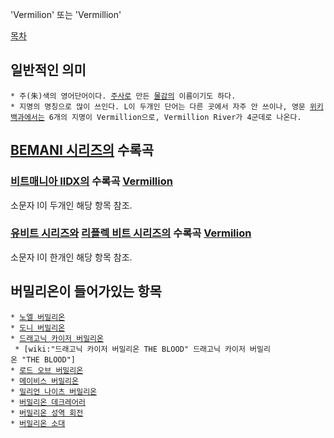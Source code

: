 'Vermilion' 또는 'Vermillion'

[[목차]]

== 일반적인 의미 ==
 * 주(朱)색의 영어단어이다. [[주사]]로 만든 [[물감]]의 이름이기도 하다.
 * 지명의 명칭으로 많이 쓰인다. L이 두개인 단어는 다른 곳에서 자주 안 쓰이나, 영문 [[위키백과]]에서는 6개의 지명이 Vermillion으로, Vermillion River가 4군데로 나온다.

== [[BEMANI 시리즈]]의 수록곡 ==
=== [[비트매니아 IIDX]]의 수록곡 [[Vermillion]] ===
소문자 l이 두개인 해당 항목 참조.

=== [[유비트 시리즈]]와 [[리플렉 비트 시리즈]]의 수록곡 [[Vermilion]] ===
소문자 l이 한개인 해당 항목 참조.

== 버밀리온이 들어가있는 항목 ==
 * [[노엘 버밀리온]]
 * [[도니 버밀리온]]
 * [[드래고닉 카이저 버밀리온]]
  * [wiki:"드래고닉 카이저 버밀리온 THE BLOOD" 드래고닉 카이저 버밀리온 "THE BLOOD"]
 * [[로드 오브 버밀리온]]
 * [[메이비스 버밀리온]]
 * [[밀리언 나이츠 버밀리온]]
 * [[버밀리온 데크레어러]]
 * [[버밀리온 성역 회전]]
 * [[버밀리온 소대]]
